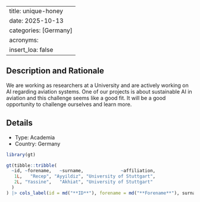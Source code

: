 
---
title: unique-honey
date: 2025-10-13
categories: [Germany]
acronyms:
  insert_loa: false
---

## Description and Rationale

We are working as researchers at a University and are actively working on AI regarding aviation systems. One of our projects is about sustainable AI in aviation and this challenge seems like a good fit. It will be a good opportunity to challenge ourselves and learn more.

## Details

* Type: Academia
* Country: Germany

```r
library(gt)

gt(tibble::tribble(
  ~id, ~forename,   ~surname,              ~affiliation,
   1L,   "Recep", "Ayyildiz", "University of Stuttgart",
   2L, "Yassine",   "Akhiat", "University of Stuttgart"
  )
) |> cols_label(id = md("**ID**"), forename = md("**Forename**"), surname ~ md("**Surname**"), affiliation ~ md("**Affiliation**"))
```
